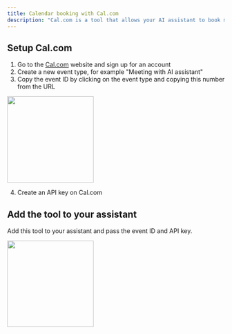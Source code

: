 ```yaml
---
title: Calendar booking with Cal.com
description: "Cal.com is a tool that allows your AI assistant to book meetings."
---
```


## Setup Cal.com

1. Go to the [Cal.com](https://cal.com/) website and sign up for an account
2. Create a new event type, for example "Meeting with AI assistant"
3. Copy the event ID by clicking on the event type and copying this number from the URL

<img height="200" src="/resources/cal-event-id.png" />

4. Create an API key on Cal.com

## Add the tool to your assistant

Add this tool to your assistant and pass the event ID and API key.

<img height="200" src="/resources/cal-tool.png" />
